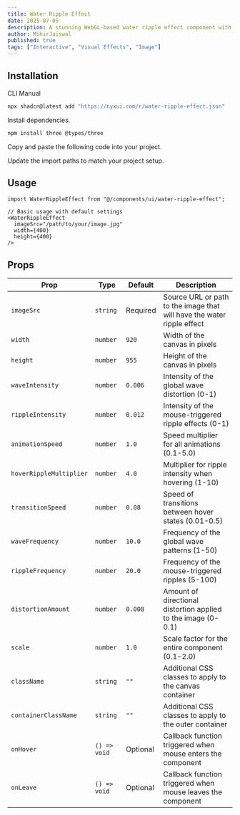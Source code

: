 ```yaml
---
title: Water Ripple Effect
date: 2025-07-05
description: A stunning WebGL-based water ripple effect component with customizable wave patterns and interactive mouse controls.
author: MihirJaiswal
published: true
tags: ["Interactive", "Visual Effects", "Image"]
---
```


<ComponentPreview name="water-ripple-effect-demo" />

## Installation

<Tabs defaultValue="cli">

<TabsList>
  <TabsTrigger value="cli">CLI</TabsTrigger>
  <TabsTrigger value="manual">Manual</TabsTrigger>
</TabsList>
<TabsContent value="cli">

```bash
npx shadcn@latest add "https://nyxui.com/r/water-ripple-effect.json"
```

</TabsContent>

<TabsContent value="manual">

<Steps>

<Step>Install dependencies.</Step>

```bash
npm install three @types/three
```

<Step>Copy and paste the following code into your project.</Step>

<ComponentSource name="water-ripple-effect" />


<Step>Update the import paths to match your project setup.</Step>

</Steps>

</TabsContent>

</Tabs>

## Usage

```tsx
import WaterRippleEffect from "@/components/ui/water-ripple-effect";
```

```tsx
// Basic usage with default settings
<WaterRippleEffect
  imageSrc="/path/to/your/image.jpg"
  width={400}
  height={400}
/>
```

## Props

| Prop                     | Type                                      | Default  | Description                                                              |
| ------------------------ | ----------------------------------------- | -------- | ------------------------------------------------------------------------ |
| `imageSrc`               | `string`                                  | Required | Source URL or path to the image that will have the water ripple effect  |
| `width`                  | `number`                                  | `920`    | Width of the canvas in pixels                                            |
| `height`                 | `number`                                  | `955`    | Height of the canvas in pixels                                           |
| `waveIntensity`          | `number`                                  | `0.006`  | Intensity of the global wave distortion (0-1)                           |
| `rippleIntensity`        | `number`                                  | `0.012`  | Intensity of the mouse-triggered ripple effects (0-1)                   |
| `animationSpeed`         | `number`                                  | `1.0`    | Speed multiplier for all animations (0.1-5.0)                           |
| `hoverRippleMultiplier`  | `number`                                  | `4.0`    | Multiplier for ripple intensity when hovering (1-10)                    |
| `transitionSpeed`        | `number`                                  | `0.08`   | Speed of transitions between hover states (0.01-0.5)                    |
| `waveFrequency`          | `number`                                  | `10.0`   | Frequency of the global wave patterns (1-50)                            |
| `rippleFrequency`        | `number`                                  | `20.0`   | Frequency of the mouse-triggered ripples (5-100)                        |
| `distortionAmount`       | `number`                                  | `0.008`  | Amount of directional distortion applied to the image (0-0.1)           |
| `scale`                  | `number`                                  | `1.0`    | Scale factor for the entire component (0.1-2.0)                         |
| `className`              | `string`                                  | `""`     | Additional CSS classes to apply to the canvas container                  |
| `containerClassName`     | `string`                                  | `""`     | Additional CSS classes to apply to the outer container                   |
| `onHover`                | `() => void`                              | Optional | Callback function triggered when mouse enters the component              |
| `onLeave`                | `() => void`                              | Optional | Callback function triggered when mouse leaves the component              |

